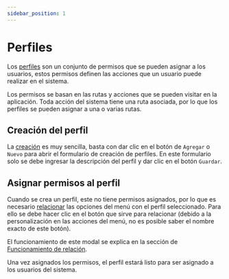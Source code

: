 ```yaml
---
sidebar_position: 1
---
```



# Perfiles

Los [perfiles](/docs/area-gestion/perfiles) son un conjunto de permisos que se pueden asignar a los usuarios, estos permisos definen las acciones que un usuario puede realizar en el sistema.

Los permisos se basan en las rutas y acciones que se pueden visitar en la aplicación. Toda acción del sistema tiene una ruta asociada, por lo que los perfiles se pueden asignar a una o varias rutas.

## Creación del perfil

La [creación](/docs/area-gestion/perfiles#creación) es muy sencilla, basta con dar clic en el botón de `Agregar` o `Nuevo` para abrir el formulario de creación de perfiles. En este formulario solo se debe ingresar la descripción del perfil y dar clic en el botón `Guardar`.

<ImageDiv src="/img/work/sys/profiles/new-profile.png" alt="Formulario de creación de perfiles" />

## Asignar permisos al perfil

Cuando se crea un perfil, este no tiene permisos asignados, por lo que es necesario [relacionar](/docs/area-gestion/perfiles#relación) las opciones del menú con el perfil seleccionado. Para ello se debe hacer clic en el botón que sirve para relacionar (debido a la personalización en las acciones del menú, no es posible saber el nombre exacto de este botón).

<ImageDiv src="/img/work/sys/profiles/relation-profile-with-menu-options.png" alt="Profile relate form" />

El funcionamiento de este modal se explica en la sección de [Funcionamiento de relación](/docs/area-gestion/perfiles#funcionamiento-de-relación).

Una vez asignados los permisos, el perfil estará listo para ser asignado a los usuarios del sistema.
